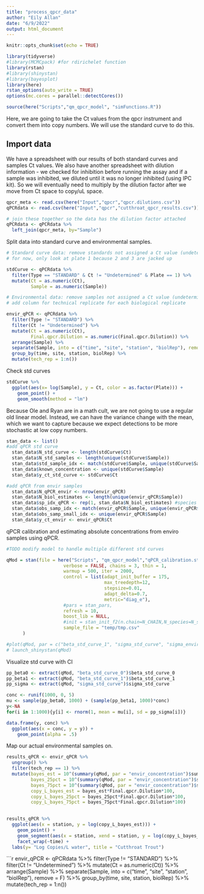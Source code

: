 ```yaml
---
title: "process_qpcr_data"
author: "Eily Allan"
date: "6/9/2022"
output: html_document
---
```


```r
knitr::opts_chunk$set(echo = TRUE)

library(tidyverse)
#library(MCMCpack) #for rdirichelet function
library(rstan)
#library(shinystan)
#library(bayesplot)
library(here)
rstan_options(auto_write = TRUE)
options(mc.cores = parallel::detectCores())

source(here("Scripts","qm_qpcr_model", "simFunctions.R")) 
```

Here, we are going to take the Ct values from the qpcr instrument and convert them into copy numbers. We will use the standard curve to do this. 

## Import data

We have a spreadsheet with our results of both standard curves and samples Ct values. We also have another spreadsheet with dilution information - we checked for inhibition before running the assay and if a sample was inhibited, we diluted until it was no longer inhibited (using IPC kit). So we will eventually need to multiply by the dilution factor after we move from Ct space to copy/uL space. 

```r

qpcr_meta <- read.csv(here("Input","qpcr","qpcr.dilutions.csv"))
qPCRdata <- read.csv(here("Input","qpcr","cutthroat_qpcr_results.csv"))

# join these together so the data has the dilution factor attached
qPCRdata <- qPCRdata %>% 
  left_join(qpcr_meta, by="Sample") 

```

Split data into standard curve and environmental samples. 

```r

# Standard curve data: remove standards not assigned a Ct value (undetermined)
# for now, only look at plate 1 because 2 and 3 are jacked up 

stdCurve <- qPCRdata %>% 
  filter(Type == "STANDARD" & Ct != "Undetermined" & Plate == 1) %>% 
  mutate(Ct = as.numeric(Ct),
         Sample = as.numeric(Sample))

# Environmental data: remove samples not assigned a Ct value (undetermined) 
# add column for technical replicate for each biological replicate

envir_qPCR <- qPCRdata %>% 
  filter(Type != "STANDARD") %>% 
  filter(Ct != "Undetermined") %>% 
  mutate(Ct = as.numeric(Ct),
         Final.qpcr.Dilution = as.numeric(Final.qpcr.Dilution)) %>% 
  arrange(Sample) %>% 
  separate(Sample, into = c("time", "site", "station", "biolRep"), remove = F) %>% 
  group_by(time, site, station, biolRep) %>% 
  mutate(tech_rep = 1:n())
```

Check std curves
```r
stdCurve %>% 
  ggplot(aes(x= log(Sample), y = Ct, color = as.factor(Plate))) +
    geom_point() +
    geom_smooth(method = "lm")

```

Because Ole and Ryan are in a math cult, we are not going to use a regular old linear model. Instead, we can have the variance change with the mean, which we want to capture because we expect detections to be more stochastic at low copy numbers. 


```r

stan_data <- list()
#add qPCR std curve
  stan_data$N_std_curve <- length(stdCurve$Ct)
  stan_data$N_std_samples <- length(unique(stdCurve$Sample))
  stan_data$std_sample_idx <- match(stdCurve$Sample, unique(stdCurve$Sample)) #note, assumes single array of dilutions
  stan_data$known_concentration <- unique(stdCurve$Sample)
  stan_data$y_ct_std_curve <- stdCurve$Ct

#add qPCR from envir samples
  stan_data$N_qPCR_envir <- nrow(envir_qPCR)
  stan_data$N_biol_estimates <- length(unique(envir_qPCR$Sample))
  stan_data$sp_idx_qPCR <- rep(1, stan_data$N_biol_estimates) #species idx; will need to change when we have multiple reference species
  stan_data$obs_samp_idx <- match(envir_qPCR$Sample, unique(envir_qPCR$Sample))
  stan_data$obs_samp_small_idx <- unique(envir_qPCR$Sample)
  stan_data$y_ct_envir <- envir_qPCR$Ct

```


qPCR calibration and estimating absolute concentrations from enviro samples using qPCR.

```r

#TODO modify model to handle multiple different std curves

qMod = stan(file = here("Scripts", "qm_qpcr_model","qPCR_calibration.stan") ,data = stan_data,
                     verbose = FALSE, chains = 3, thin = 1,
                     warmup = 500, iter = 2000,
                     control = list(adapt_init_buffer = 175,
                                    max_treedepth=12,
                                    stepsize=0.01,
                                    adapt_delta=0.7,
                                    metric="diag_e"),
                     #pars = stan_pars,
                     refresh = 10,
                     boost_lib = NULL,
                     #init = stan_init_f2(n.chain=N_CHAIN,N_species=N_species),
                     sample_file = "temp/tmp.csv"
      )

#plot(qMod, par = c("beta_std_curve_1", "sigma_std_curve", "sigma_envir_qPCR"))
# launch_shinystan(qMod)
```

Visualize std curve with CI

```r
pp_beta0 <- extract(qMod, "beta_std_curve_0")$beta_std_curve_0
pp_beta1 <- extract(qMod, "beta_std_curve_1")$beta_std_curve_1
pp_sigma <- extract(qMod, "sigma_std_curve")$sigma_std_curve

conc <- runif(1000, 0, 5)
mu <- sample(pp_beta0, 1000) + (sample(pp_beta1, 1000)*conc)
y<-NA
for(i in 1:1000){y[i] <- rnorm(1, mean = mu[i], sd = pp_sigma[i])}

data.frame(y, conc) %>% 
  ggplot(aes(x = conc, y = y)) +
    geom_point(alpha = .5)

```

Map our actual environmental samples on.

```r
results_qPCR <- envir_qPCR %>%
  ungroup() %>% 
  filter(tech_rep == 1) %>%
  mutate(bayes_est = 10^(summary(qMod, par = "envir_concentration")$summary[,1]),
         bayes_25pct = 10^(summary(qMod, par = "envir_concentration")$summary[,5]),
         bayes_75pct = 10^(summary(qMod, par = "envir_concentration")$summary[,7]),
         copy_L_bayes_est = bayes_est*Final.qpcr.Dilution*100,
         copy_L_bayes_25pct = bayes_25pct*Final.qpcr.Dilution*100,
         copy_L_bayes_75pct = bayes_75pct*Final.qpcr.Dilution*100)
         

results_qPCR %>% 
  ggplot(aes(x = station, y = log(copy_L_bayes_est))) +
    geom_point() +
    geom_segment(aes(x = station, xend = station, y = log(copy_L_bayes_25pct), yend = log(copy_L_bayes_75pct))) +
    facet_wrap(~time) +
  labs(y= "Log Copies/L water", title = "Cutthroat Trout")

```




```r

envir_qPCR <- qPCRdata %>% 
  filter(Type != "STANDARD") %>% 
  filter(Ct != "Undetermined") %>% 
  mutate(Ct = as.numeric(Ct)) %>% 
  arrange(Sample) %>% 
  separate(Sample, into = c("time", "site", "station", "biolRep"), remove = F) %>% 
  group_by(time, site, station, biolRep) %>% 
  mutate(tech_rep = 1:n())